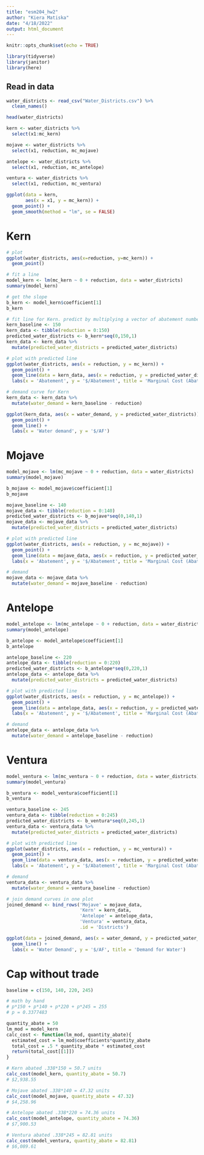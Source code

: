 ```yaml
---
title: "esm204_hw2"
author: "Kiera Matiska"
date: "4/18/2022"
output: html_document
---
```


```r
knitr::opts_chunk$set(echo = TRUE)

library(tidyverse)
library(janitor)
library(here)
```

## Read in data

```r
water_districts <- read_csv("Water_Districts.csv") %>% 
  clean_names()

head(water_districts)
```

```r
kern <- water_districts %>% 
  select(x1:mc_kern)

mojave <- water_districts %>% 
  select(x1, reduction, mc_mojave)

antelope <- water_districts %>% 
  select(x1, reduction, mc_antelope)

ventura <- water_districts %>% 
  select(x1, reduction, mc_ventura)
```

```r

ggplot(data = kern,
       aes(x = x1, y = mc_kern)) +
  geom_point() +
  geom_smooth(method = "lm", se = FALSE)
```

# Kern
```r
# plot
ggplot(water_districts, aes(x=reduction, y=mc_kern)) +
  geom_point()
```

```r
# fit a line
model_kern <- lm(mc_kern ~ 0 + reduction, data = water_districts)
summary(model_kern)
```

```r
# get the slope
b_kern <- model_kern$coefficient[1]
b_kern
```

```r
# fit line for Kern. predict by multiplying a vector of abatement number by the slope
kern_baseline <- 150
kern_data <- tibble(reduction = 0:150)
predicted_water_districts <- b_kern*seq(0,150,1)
kern_data <- kern_data %>% 
  mutate(predicted_water_districts = predicted_water_districts)

# plot with predicted line
ggplot(water_districts, aes(x = reduction, y = mc_kern)) +
  geom_point() +
  geom_line(data = kern_data, aes(x = reduction, y = predicted_water_districts)) +
  labs(x = 'Abatement', y = '$/Abatement', title = 'Marginal Cost (Abatement) Curve for Kern')
```

```r
# demand curve for Kern
kern_data <- kern_data %>% 
  mutate(water_demand = kern_baseline - reduction)

ggplot(kern_data, aes(x = water_demand, y = predicted_water_districts)) +
  geom_point() +
  geom_line() +
  labs(x = 'Water demand', y = '$/AF')
```

# Mojave

```r
model_mojave <- lm(mc_mojave ~ 0 + reduction, data = water_districts)
summary(model_mojave)
```

```r
b_mojave <- model_mojave$coefficient[1]
b_mojave
```

```r
mojave_baseline <- 140
mojave_data <- tibble(reduction = 0:140)
predicted_water_districts <- b_mojave*seq(0,140,1)
mojave_data <- mojave_data %>% 
  mutate(predicted_water_districts = predicted_water_districts)

# plot with predicted line
ggplot(water_districts, aes(x = reduction, y = mc_mojave)) +
  geom_point() +
  geom_line(data = mojave_data, aes(x = reduction, y = predicted_water_districts)) +
  labs(x = 'Abatement', y = '$/Abatement', title = 'Marginal Cost (Abatement) Curve for Mojave')
```

```r
# demand
mojave_data <- mojave_data %>% 
  mutate(water_demand = mojave_baseline - reduction)
```

# Antelope

```r
model_antelope <- lm(mc_antelope ~ 0 + reduction, data = water_districts)
summary(model_antelope)
```

```r
b_antelope <- model_antelope$coefficient[1]
b_antelope
```

```r
antelope_baseline <- 220
antelope_data <- tibble(reduction = 0:220)
predicted_water_districts <- b_antelope*seq(0,220,1)
antelope_data <- antelope_data %>% 
  mutate(predicted_water_districts = predicted_water_districts)

# plot with predicted line
ggplot(water_districts, aes(x = reduction, y = mc_antelope)) +
  geom_point() +
  geom_line(data = antelope_data, aes(x = reduction, y = predicted_water_districts)) +
  labs(x = 'Abatement', y = '$/Abatement', title = 'Marginal Cost (Abatement) Curve for Antelope')
```

```r
# demand
antelope_data <- antelope_data %>% 
  mutate(water_demand = antelope_baseline - reduction)
```

# Ventura

```r
model_ventura <- lm(mc_ventura ~ 0 + reduction, data = water_districts)
summary(model_ventura)
```

```r
b_ventura <- model_ventura$coefficient[1]
b_ventura
```

```r
ventura_baseline <- 245
ventura_data <- tibble(reduction = 0:245)
predicted_water_districts <- b_ventura*seq(0,245,1)
ventura_data <- ventura_data %>% 
  mutate(predicted_water_districts = predicted_water_districts)

# plot with predicted line
ggplot(water_districts, aes(x = reduction, y = mc_ventura)) +
  geom_point() +
  geom_line(data = ventura_data, aes(x = reduction, y = predicted_water_districts)) +
  labs(x = 'Abatement', y = '$/Abatement', title = 'Marginal Cost (Abatement) Curve for Ventura')
```

```r
# demand
ventura_data <- ventura_data %>% 
  mutate(water_demand = ventura_baseline - reduction)
```


```r
# join demand curves in one plot
joined_demand <- bind_rows('Mojave' = mojave_data,
                           'Kern' = kern_data,
                           'Antelope' = antelope_data,
                           'Ventura' = ventura_data,
                           .id = 'Districts')

ggplot(data = joined_demand, aes(x = water_demand, y = predicted_water_districts, color = Districts)) +
  geom_line() +
  labs(x = 'Water Demand', y = '$/AF', title = 'Demand for Water')
```

# Cap without trade

```r
baseline = c(150, 140, 220, 245)

# math by hand
# p*150 + p*140 + p*220 + p*245 = 255
# p = 0.3377483

quantity_abate = 50
lm_mod = model_kern
calc_cost <- function(lm_mod, quantity_abate){
  estimated_cost = lm_mod$coefficients*quantity_abate
  total_cost = .5 * quantity_abate * estimated_cost
  return(total_cost[[1]])
}

# Kern abated .338*150 = 50.7 units
calc_cost(model_kern, quantity_abate = 50.7)
# $2,938.55

# Mojave abated .338*140 = 47.32 units
calc_cost(model_mojave, quantity_abate = 47.32)
# $4,258.96

# Antelope abated .338*220 = 74.36 units
calc_cost(model_antelope, quantity_abate = 74.36)
# $7,900.53

# Ventura abated .338*245 = 82.81 units
calc_cost(model_ventura, quantity_abate = 82.81)
# $6,089.61
```

